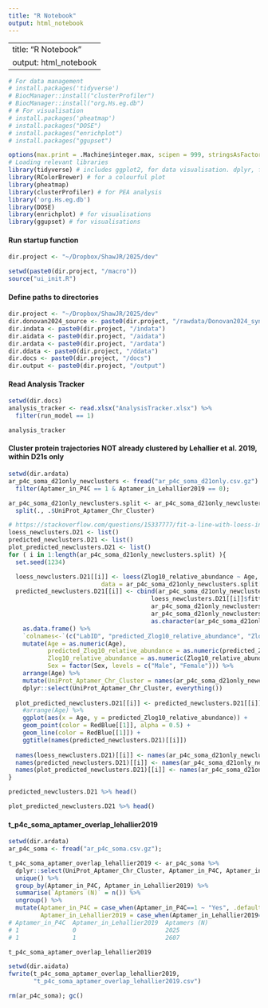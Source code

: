 ```yaml
---
title: "R Notebook"
output: html_notebook
---
```

---
title: "R Notebook"
output: html_notebook
---

```r
# For data management
# install.packages('tidyverse')
# BiocManager::install("clusterProfiler")
# BiocManager::install("org.Hs.eg.db")
# # For visualisation
# install.packages('pheatmap')
# install.packages("DOSE")
# install.packages("enrichplot")
# install.packages("ggupset")

options(max.print = .Machine$integer.max, scipen = 999, stringsAsFactors = F, dplyr.summarise.inform = F) # avoid truncated output in R console and scientific notation
# Loading relevant libraries 
library(tidyverse) # includes ggplot2, for data visualisation. dplyr, for data manipulation.
library(RColorBrewer) # for a colourful plot
library(pheatmap)
library(clusterProfiler) # for PEA analysis
library('org.Hs.eg.db')
library(DOSE)
library(enrichplot) # for visualisations
library(ggupset) # for visualisations
```

#### Run startup function
```r
dir.project <- "~/Dropbox/ShawJR/2025/dev"

setwd(paste0(dir.project, "/macro"))
source("ui_init.R")
```

#### Define paths to directories
```r
dir.project <- "~/Dropbox/ShawJR/2025/dev"
dir.donovan2024_source <- paste0(dir.project, "/rawdata/Donovan2024_syn31481952.5")
dir.indata <- paste0(dir.project, "/indata")
dir.aidata <- paste0(dir.project, "/aidata")
dir.ardata <- paste0(dir.project, "/ardata")
dir.ddata <- paste0(dir.project, "/ddata")
dir.docs <- paste0(dir.project, "/docs")
dir.output <- paste0(dir.project, "/output")
```

#### Read Analysis Tracker
```r
setwd(dir.docs)
analysis_tracker <- read.xlsx("AnalysisTracker.xlsx") %>%
  filter(run_model == 1)

analysis_tracker
```

#### Cluster protein trajectories NOT already clustered by Lehallier et al. 2019, within D21s only
```r
setwd(dir.ardata)
ar_p4c_soma_d21only_newclusters <- fread("ar_p4c_soma_d21only.csv.gz") %>%
  filter(Aptamer_in_P4C == 1 & Aptamer_in_Lehallier2019 == 0);

ar_p4c_soma_d21only_newclusters.split <- ar_p4c_soma_d21only_newclusters %>%
  split(., .$UniProt_Aptamer_Chr_Cluster)

# https://stackoverflow.com/questions/15337777/fit-a-line-with-loess-in-r
loess_newclusters.D21 <- list()
predicted_newclusters.D21 <- list()
plot_predicted_newclusters.D21 <- list()
for ( i in 1:length(ar_p4c_soma_d21only_newclusters.split) ){
  set.seed(1234)

  loess_newclusters.D21[[i]] <- loess(Zlog10_relative_abundance ~ Age,
                          data = ar_p4c_soma_d21only_newclusters.split[[i]])
  predicted_newclusters.D21[[i]] <- cbind(ar_p4c_soma_d21only_newclusters.split[[i]]$LabID,
                                        loess_newclusters.D21[[i]]$fitted,
                                        ar_p4c_soma_d21only_newclusters.split[[i]]$Zlog10_relative_abundance,
                                        ar_p4c_soma_d21only_newclusters.split[[i]]$Age,
                                        as.character(ar_p4c_soma_d21only_newclusters.split[[i]]$Sex)) %>%
    as.data.frame() %>%
    `colnames<-`(c("LabID", "predicted_Zlog10_relative_abundance", "Zlog10_relative_abundance", "Age", "Sex")) %>%
    mutate(Age = as.numeric(Age),
           predicted_Zlog10_relative_abundance = as.numeric(predicted_Zlog10_relative_abundance),
           Zlog10_relative_abundance = as.numeric(Zlog10_relative_abundance),
           Sex = factor(Sex, levels = c("Male", "Female"))) %>%
    arrange(Age) %>%
    mutate(UniProt_Aptamer_Chr_Cluster = names(ar_p4c_soma_d21only_newclusters.split)[[i]]) %>%
    dplyr::select(UniProt_Aptamer_Chr_Cluster, everything())
  
  plot_predicted_newclusters.D21[[i]] <- predicted_newclusters.D21[[i]] %>%
    #arrange(Age) %>%
    ggplot(aes(x = Age, y = predicted_Zlog10_relative_abundance)) +
    geom_point(color = RedBlue[[1]], alpha = 0.5) +
    geom_line(color = RedBlue[[1]]) +
    ggtitle(names(predicted_newclusters.D21)[[i]])
  
  names(loess_newclusters.D21)[[i]] <- names(ar_p4c_soma_d21only_newclusters.split)[[i]]
  names(predicted_newclusters.D21)[[i]] <- names(ar_p4c_soma_d21only_newclusters.split)[[i]]
  names(plot_predicted_newclusters.D21)[[i]] <- names(ar_p4c_soma_d21only_newclusters.split)[[i]]
}

predicted_newclusters.D21 %>% head()

plot_predicted_newclusters.D21 %>% head()
```

#### t_p4c_soma_aptamer_overlap_lehallier2019
```r
setwd(dir.ardata)
ar_p4c_soma <- fread("ar_p4c_soma.csv.gz");

t_p4c_soma_aptamer_overlap_lehallier2019 <- ar_p4c_soma %>%
  dplyr::select(UniProt_Aptamer_Chr_Cluster, Aptamer_in_P4C, Aptamer_in_Lehallier2019) %>%
  unique() %>%
  group_by(Aptamer_in_P4C, Aptamer_in_Lehallier2019) %>%
  summarise(`Aptamers (N)` = n()) %>%
  ungroup() %>%
  mutate(Aptamer_in_P4C = case_when(Aptamer_in_P4C==1 ~ "Yes", .default = "No"),
         Aptamer_in_Lehallier2019 = case_when(Aptamer_in_Lehallier2019==1 ~ "Yes", .default = "No"))
# Aptamer_in_P4C  Aptamer_in_Lehallier2019  Aptamers (N)
# 1	              0	                        2025		
# 1	              1	                        2607	

t_p4c_soma_aptamer_overlap_lehallier2019

setwd(dir.aidata)
fwrite(t_p4c_soma_aptamer_overlap_lehallier2019,
       "t_p4c_soma_aptamer_overlap_lehallier2019.csv")

rm(ar_p4c_soma); gc()
```